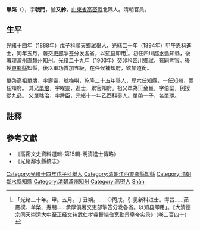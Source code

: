 {{明清人物信息框
| 姓名 = 單棨
| 原名 = 
| 圖片名稱=  
| 圖片大小 = 220px
| 圖片說明 =  
| 最高職務 = [[四川|四川]][[鄰水縣知縣|鄰水縣知縣]]
| 國家 = 大清
| 爵位 =
| 籍貫 = [[山東省|山東省]][[高密縣|高密縣]]
| 族裔 =  
| 旗籍 =  
| 字號 = 字戟門，號又舲
| 諡號 = 
| 出生日期 = 
| 出生地點 =
| 逝世日期 =  
| 逝世地點 = 
| 墓葬 = 
| 配偶 = 李氏 
| 親屬 = 父單祐治〔光緒乙酉舉人戊戌大挑二等署海陽縣教諭授棲霞縣訓導〕
| 出身 = 
* 光緒十四年戊子科順天鄉試舉人
* 光緒二十年甲午恩科進士
| 經歷 = 
| 著作 =  
*
*
*
}}
'''單棨'''（{{bd|？年||？年||Shan}}），字'''戟門'''，號'''又舲'''，[[山東省|山東省]][[高密縣|高密縣]]北隅人。清朝官員。

== 生平 ==
光緒十四年（1888年）戊子科順天鄉試舉人、光緒二十年（1894年）甲午恩科進士，同年五月，著交[[吏部|吏部]]掣签分发各省，以[[知县|知县]]即用<ref>「光绪二十年。甲。五月。丁丑朔。……○丙戌。引见新科进士。得旨……茹震模、单棨、寿朋……承厚俱著交吏部掣签分发各省。以知县即用」。《大清德宗同天崇运大中至正经文纬武仁孝睿智端俭宽勤景皇帝实录》（卷三百四十）</ref>。初任四川[[鄰水縣|鄰水縣]]知縣，後署理[[瀘州|瀘州直隸州]][[知州|知州]]。光緒二十九年（1903年）癸卯科四川[[鄉試|鄉試]]，充同考官。後授[[東鄉縣|東鄉縣]]知縣，後以軍功賞加五級，在任候補知府，欽加道銜。

單棨高祖單燽，字壽靈，號梅嶼，乾隆二十五年舉人，歷六任知縣，一任知州，兩任知府。 其兄[[單烺|單烺]]，字曜靈，進士，累官知府。祖父單為⿰金畺，字伯堅，例授從九品。 父單祜治，字舜臣，光緒十一年乙酉科舉人。單棨一子，名單璡。

==註釋==
{{reflist}}

==參考文獻==
*《高密文史資料選輯-第15輯-明清進士傳略》
*《光緒鄰水縣續志》

{{光緒二十年甲午恩科殿試金榜}}
{{鄰水縣知縣}}
[[Category:光緒十四年戊子科舉人|Category:光緒十四年戊子科舉人]]
[[Category:清朝江西東鄉縣知縣|Category:清朝江西東鄉縣知縣]]
[[Category:清朝鄰水縣知縣|Category:清朝鄰水縣知縣]]
[[Category:清朝瀘州知州|Category:清朝瀘州知州]]
[[Category:高密人|Category:高密人]]
[[Category:單姓|Shàn]]